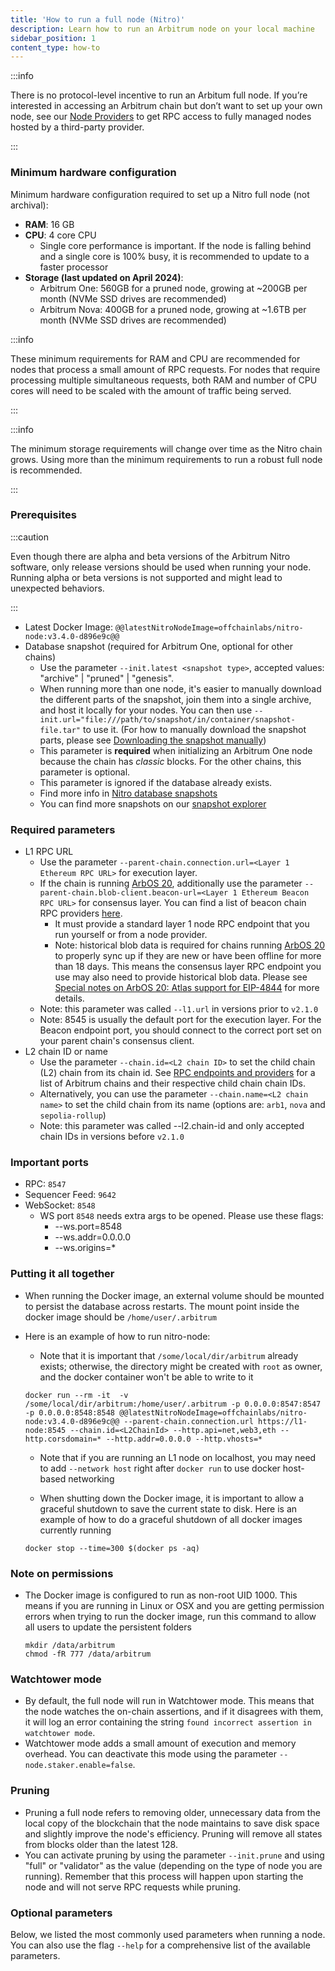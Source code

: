 ```yaml
---
title: 'How to run a full node (Nitro)'
description: Learn how to run an Arbitrum node on your local machine
sidebar_position: 1
content_type: how-to
---
```


:::info

There is no protocol-level incentive to run an Arbitum full node. If you’re interested in accessing an Arbitrum chain but don’t want to set up your own node, see our [Node Providers](/build-decentralized-apps/reference/01-node-providers.mdx) to get RPC access to fully managed nodes hosted by a third-party provider.

:::

### Minimum hardware configuration

Minimum hardware configuration required to set up a Nitro full node (not archival):

- **RAM**: 16 GB
- **CPU**: 4 core CPU
  - Single core performance is important. If the node is falling behind and a single core is 100% busy, it is recommended to update to a faster processor
- **Storage (last updated on April 2024)**:
  - Arbitrum One: 560GB for a pruned node, growing at ~200GB per month (NVMe SSD drives are recommended)
  - Arbitrum Nova: 400GB for a pruned node, growing at ~1.6TB per month (NVMe SSD drives are recommended)

:::info

These minimum requirements for RAM and CPU are recommended for nodes that process a small amount of RPC requests. For nodes that require processing multiple simultaneous requests, both RAM and number of CPU cores will need to be scaled with the amount of traffic being served.

:::

:::info

The minimum storage requirements will change over time as the Nitro chain grows. Using more than the minimum requirements to run a robust full node is recommended.

:::

### Prerequisites

:::caution

Even though there are alpha and beta versions of the <a data-quicklook-from='arbitrum-nitro'>Arbitrum Nitro software</a>, only release versions should be used when running your node. Running alpha or beta versions is not supported and might lead to unexpected behaviors.

:::

- Latest Docker Image: <code>@@latestNitroNodeImage=offchainlabs/nitro-node:v3.4.0-d896e9c@@</code>
- Database snapshot (required for Arbitrum One, optional for other chains)
  - Use the parameter `--init.latest <snapshot type>`, accepted values: "archive" | "pruned" | "genesis".
  - When running more than one node, it's easier to manually download the different parts of the snapshot, join them into a single archive, and host it locally for your nodes. You can then use `--init.url="file:///path/to/snapshot/in/container/snapshot-file.tar"` to use it. (For how to manually download the snapshot parts, please see [Downloading the snapshot manually](/run-arbitrum-node/nitro/03-nitro-database-snapshots.mdx#downloading-the-snapshot-manually))
  - This parameter is **required** when initializing an Arbitrum One node because the chain has _classic_ blocks. For the other chains, this parameter is optional.
  - This parameter is ignored if the database already exists.
  - Find more info in [Nitro database snapshots](/run-arbitrum-node/nitro/03-nitro-database-snapshots.mdx)
  - You can find more snapshots on our [snapshot explorer](https://snapshot-explorer.arbitrum.io/)

### Required parameters

- L1 RPC URL
  - Use the parameter `--parent-chain.connection.url=<Layer 1 Ethereum RPC URL>` for execution layer.
  - If the chain is running [ArbOS 20](/run-arbitrum-node/arbos-releases/arbos20.mdx), additionally use the parameter `--parent-chain.blob-client.beacon-url=<Layer 1 Ethereum Beacon RPC URL>` for consensus layer. You can find a list of beacon chain RPC providers [here](/run-arbitrum-node/05-l1-ethereum-beacon-chain-rpc-providers.mdx).
    - It must provide a standard layer 1 node RPC endpoint that you run yourself or from a node provider.
    - Note: historical blob data is required for chains running [ArbOS 20](/run-arbitrum-node/arbos-releases/arbos20.mdx) to properly sync up if they are new or have been offline for more than 18 days. This means the consensus layer RPC endpoint you use may also need to provide historical blob data. Please see [Special notes on ArbOS 20: Atlas support for EIP-4844](/run-arbitrum-node/arbos-releases/arbos20.mdx#special-notes-on-arbos-20-atlas-support-for-eip-4844) for more details.
  - Note: this parameter was called `--l1.url` in versions prior to `v2.1.0`
  - Note: 8545 is usually the default port for the execution layer. For the Beacon endpoint port, you should connect to the correct port set on your parent chain's consensus client.
- L2 chain ID or name
  - Use the parameter `--chain.id=<L2 chain ID>` to set the child chain (L2) chain from its chain id. See [RPC endpoints and providers](/build-decentralized-apps/reference/01-node-providers.mdx) for a list of Arbitrum chains and their respective child chain chain IDs.
  - Alternatively, you can use the parameter `--chain.name=<L2 chain name>` to set the child chain from its name (options are: `arb1`, `nova` and `sepolia-rollup`)
  - Note: this parameter was called --l2.chain-id and only accepted chain IDs in versions before `v2.1.0`

### Important ports

- RPC: `8547`
- Sequencer Feed: `9642`
- WebSocket: `8548`
  - WS port `8548` needs extra args to be opened. Please use these flags:
    - --ws.port=8548
    - --ws.addr=0.0.0.0
    - --ws.origins=\*

### Putting it all together

- When running the Docker image, an external volume should be mounted to persist the database across restarts. The mount point inside the docker image should be `/home/user/.arbitrum`
- Here is an example of how to run nitro-node:

  - Note that it is important that `/some/local/dir/arbitrum` already exists; otherwise, the directory might be created with `root` as owner, and the docker container won't be able to write to it

  ```shell
  docker run --rm -it  -v /some/local/dir/arbitrum:/home/user/.arbitrum -p 0.0.0.0:8547:8547 -p 0.0.0.0:8548:8548 @@latestNitroNodeImage=offchainlabs/nitro-node:v3.4.0-d896e9c@@ --parent-chain.connection.url https://l1-node:8545 --chain.id=<L2ChainId> --http.api=net,web3,eth --http.corsdomain=* --http.addr=0.0.0.0 --http.vhosts=*
  ```

  - Note that if you are running an L1 node on localhost, you may need to add `--network host` right after `docker run` to use docker host-based networking

  - When shutting down the Docker image, it is important to allow a graceful shutdown to save the current state to disk. Here is an example of how to do a graceful shutdown of all docker images currently running

  ```shell
  docker stop --time=300 $(docker ps -aq)
  ```

### Note on permissions

- The Docker image is configured to run as non-root UID 1000. This means if you are running in Linux or OSX and you are getting permission errors when trying to run the docker image, run this command to allow all users to update the persistent folders
  ```shell
  mkdir /data/arbitrum
  chmod -fR 777 /data/arbitrum
  ```

### Watchtower mode

- By default, the full node will run in Watchtower mode. This means that the node watches the on-chain assertions, and if it disagrees with them, it will log an error containing the string `found incorrect assertion in watchtower mode`.
- Watchtower mode adds a small amount of execution and memory overhead. You can deactivate this mode using the parameter `--node.staker.enable=false`.

### Pruning

- Pruning a full node refers to removing older, unnecessary data from the local copy of the blockchain that the node maintains to save disk space and slightly improve the node's efficiency. Pruning will remove all states from blocks older than the latest 128.
- You can activate pruning by using the parameter `--init.prune` and using "full" or "validator" as the value (depending on the type of node you are running). Remember that this process will happen upon starting the node and will not serve RPC requests while pruning.

### Optional parameters

Below, we listed the most commonly used parameters when running a node. You can also use the flag `--help` for a comprehensive list of the available parameters.


<OptionalOrbitCompatibleCLIFlagsPartial />
